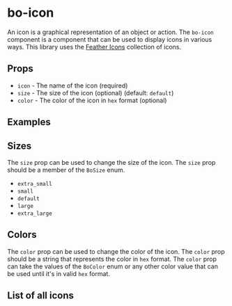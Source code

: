 
<Meta
	title="Components/bo-icon"
	component={BoIconStories.BoIcon}
/>

# bo-icon

An icon is a graphical representation of an object or action. The `bo-icon` component is a component that can be used to display icons in various ways.
This library uses the [Feather Icons](https://feathericons.com/) collection of icons.

## Props

- `icon` - The name of the icon (required)
- `size` - The size of the icon (optional) (default: `default`)
- `color` - The color of the icon in `hex` format (optional)

## Examples

<Canvas of={BoIconStories.Example} />
<Controls of={BoIconStories.Example} />

## Sizes

The `size` prop can be used to change the size of the icon. The `size` prop should be a member of the `BoSize` enum.

- `extra_small`
- `small`
- `default`
- `large`
- `extra_large`

<Canvas of={BoIconStories.Sizes} />

## Colors

The `color` prop can be used to change the color of the icon. The `color` prop should be a string that represents the color in `hex` format.
The `color` prop can take the values of the `BoColor` enum or any other color value that can be used until it's in valid `hex` format.

<Canvas of={BoIconStories.Colors} />

## List of all icons

<Canvas of={BoIconStories.AllIcons} />

